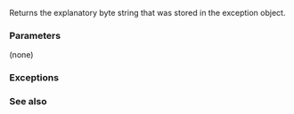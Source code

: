 {{cpp/experimental/fs/filesystem_error/title|what}}
{{cpp/experimental/fs/filesystem_error/navbar}}
{{dcl begin}}
{{dcl | since=fs_ts | 1=
const char* what() const;
}}
{{dcl end}}

Returns the explanatory byte string that was stored in the exception object.

===Parameters===
(none)

===Exceptions===
{{unreviewed noexcept}}

===See also===
{{todo}}